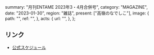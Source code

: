   summary: "月刊ENTAME 2023年3・4月合併号",
  category: "MAGAZINE",
  date: "2023-01-30",
  region: "雑誌",
  present: ["高嶺のなでしこ"],
  image: {
    path: "",
    ref: "",
  },
  acts: {
    url: "",
  },
};

## リンク

- [公式スケジュール](https://takanenonadeshiko.jp/?p=715)
